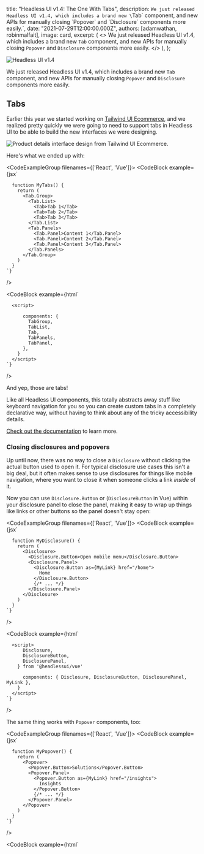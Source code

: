 
  title: "Headless UI v1.4: The One With Tabs",
  description: `We just released Headless UI v1.4, which includes a brand new \`Tab\` component, and new APIs for manually closing \`Popover\` and \`Disclosure\` components more easily.`,
  date: "2021-07-29T12:00:00.000Z",
  authors: [adamwathan, robinmalfait],
  image: card,
  excerpt: (
    <>
      We just released Headless UI v1.4, which includes a brand new <code>Tab</code> component, and new APIs for
      manually closing <code>Popover</code> and <code>Disclosure</code> components more easily.
    </>
  ),
};

<Link href="https://headlessui.dev">
  <Image alt="Headless UI v1.4" src={banner} />
</Link>

We just released Headless UI v1.4, which includes a brand new `Tab` component, and new APIs for manually closing `Popover` and `Disclosure` components more easily.

## Tabs

Earlier this year we started working on [Tailwind UI Ecommerce](https://tailwindui.com/ecommerce), and we realized pretty quickly we were going to need to support tabs in Headless UI to be able to build the new interfaces we were designing.

<Link href="https://tailwindui.com/ecommerce">
  <Image alt="Product details interface design from Tailwind UI Ecommerce." src={ecommerceScreenie} />
</Link>

Here's what we ended up with:

<CodeExampleGroup filenames={['React', 'Vue']}>
  <CodeBlock
    example={jsx`

      function MyTabs() {
        return (
          <Tab.Group>
            <Tab.List>
              <Tab>Tab 1</Tab>
              <Tab>Tab 2</Tab>
              <Tab>Tab 3</Tab>
            </Tab.List>
            <Tab.Panels>
              <Tab.Panel>Content 1</Tab.Panel>
              <Tab.Panel>Content 2</Tab.Panel>
              <Tab.Panel>Content 3</Tab.Panel>
            </Tab.Panels>
          </Tab.Group>
        )
      }
    `}

/>

  <CodeBlock
    example={html`
      <template>
        <TabGroup>
          <TabList>
            <Tab>Tab 1</Tab>
            <Tab>Tab 2</Tab>
            <Tab>Tab 3</Tab>
          </TabList>
          <TabPanels>
            <TabPanel>Content 1</TabPanel>
            <TabPanel>Content 2</TabPanel>
            <TabPanel>Content 3</TabPanel>
          </TabPanels>
        </TabGroup>
      </template>

      <script>

          components: {
            TabGroup,
            TabList,
            Tab,
            TabPanels,
            TabPanel,
          },
        }
      </script>
    `}

/>

</CodeExampleGroup>

And yep, those are tabs!

Like all Headless UI components, this totally abstracts away stuff like keyboard navigation for you so you can create custom tabs in a completely declarative way, without having to think about any of the tricky accessibility details.

[Check out the documentation](https://headlessui.dev/react/tabs) to learn more.

### Closing disclosures and popovers

Up until now, there was no way to close a `Disclosure` without clicking the actual button used to open it. For typical disclosure use cases this isn't a big deal, but it often makes sense to use disclosures for things like mobile navigation, where you want to close it when someone clicks a link _inside_ of it.

Now you can use `Disclosure.Button` or (`DisclosureButton` in Vue) within your disclosure panel to close the panel, making it easy to wrap up things like links or other buttons so the panel doesn't stay open:

<CodeExampleGroup filenames={['React', 'Vue']}>
  <CodeBlock
    example={jsx`

      function MyDisclosure() {
        return (
          <Disclosure>
            <Disclosure.Button>Open mobile menu</Disclosure.Button>
            <Disclosure.Panel>
              <Disclosure.Button as={MyLink} href="/home">
                Home
              </Disclosure.Button>
              {/* ... */}
            </Disclosure.Panel>
          </Disclosure>
        )
      }
    `}

/>

  <CodeBlock
    example={html`
      <template>
        <Disclosure>
          <DisclosureButton>Open mobile menu</DisclosureButton>
          <DisclosurePanel>
            <DisclosureButton :as="MyLink" href="/home">Home</DisclosureButton>
            <!-- ... -->
          </DisclosurePanel>
        </Disclosure>
      </template>

      <script>
          Disclosure,
          DisclosureButton,
          DisclosurePanel,
        } from '@headlessui/vue'

          components: { Disclosure, DisclosureButton, DisclosurePanel, MyLink },
        }
      </script>
    `}

/>

</CodeExampleGroup>

The same thing works with `Popover` components, too:

<CodeExampleGroup filenames={['React', 'Vue']}>
  <CodeBlock
    example={jsx`

      function MyPopover() {
        return (
          <Popover>
            <Popover.Button>Solutions</Popover.Button>
            <Popover.Panel>
              <Popover.Button as={MyLink} href="/insights">
                Insights
              </Popover.Button>
              {/* ... */}
            </Popover.Panel>
          </Popover>
        )
      }
    `}

/>

  <CodeBlock
    example={html`
      <template>
        <Popover>
          <PopoverButton>Solutions</PopoverButton>

          <PopoverPanel>
            <PopoverButton :as="MyLink" href="/insights">Insights</PopoverButton>
            <!-- ... -->
          </PopoverPanel>
        </Popover>
      </template>

      <script>

          components: { Popover, PopoverButton, PopoverPanel, MyLink },
        }
      </script>
    `}

/>

</CodeExampleGroup>

If you need finer control, we also pass a `close` function via the render prop/scoped slot, so you can imperatively close the panel when you need to:

<CodeExampleGroup filenames={['React', 'Vue']}>
  <CodeBlock
    example={jsx`

      function MyPopover() {
        return (
          <Popover>
            <Popover.Button>Terms</Popover.Button>
            <Popover.Panel>
              {({ close }) => (
                <button
                  onClick={async () => {
                    await fetch('/accept-terms', { method: 'POST' })
                    close()
                  }}
                >
                  Read and accept
                </button>
              )}
            </Popover.Panel>
          </Popover>
        )
      }
    `}

/>

  <CodeBlock
    example={html`
      <template>
        <Popover>
          <PopoverButton>Solutions</PopoverButton>

          <PopoverPanel v-slot="{ close }">
            <button @click="accept(close)">Read and accept</button>
          </PopoverPanel>
        </Popover>
      </template>

      <script>

          components: { Popover, PopoverButton, PopoverPanel },
          setup() {
            return {
              accept: async (close) => {
                await fetch('/accept-terms', { method: 'POST' })
                close()
              },
            }
          },
        }
      </script>
    `}

/>

</CodeExampleGroup>

For more details, check out the updated [Popover](https://headlessui.dev/react/popover#closing-popovers-manually) and [Disclosure](https://headlessui.dev/react/disclosure#closing-disclosures-manually) documentation.

## Try it out

Headless UI v1.4 is a minor update so there are no breaking changes. To upgrade, just install the latest version via npm:

```sh
# For React
npm install @headlessui/react

# For Vue
npm install @headlessui/vue
```

Check out [the official website](https://headlessui.dev) for the latest documentation, and check out [Tailwind UI](https://tailwindui.com) if you want to play with tons of styled examples.

Ready to try it out? <Link href="https://headlessui.dev">Visit the Headless UI website →</Link>
